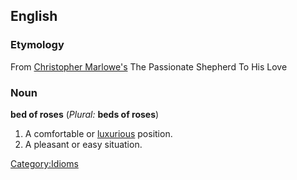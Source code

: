 ==English==
<!--===Pronunciation===-->
===Etymology===
From [[w:Christopher Marlowe|Christopher Marlowe's]] The Passionate Shepherd To His Love

===Noun=== 
'''bed of roses''' (''Plural:'' '''beds of roses''')

# A comfortable or [[luxurious]] position.
# A pleasant or easy situation.

[[Category:Idioms]]
